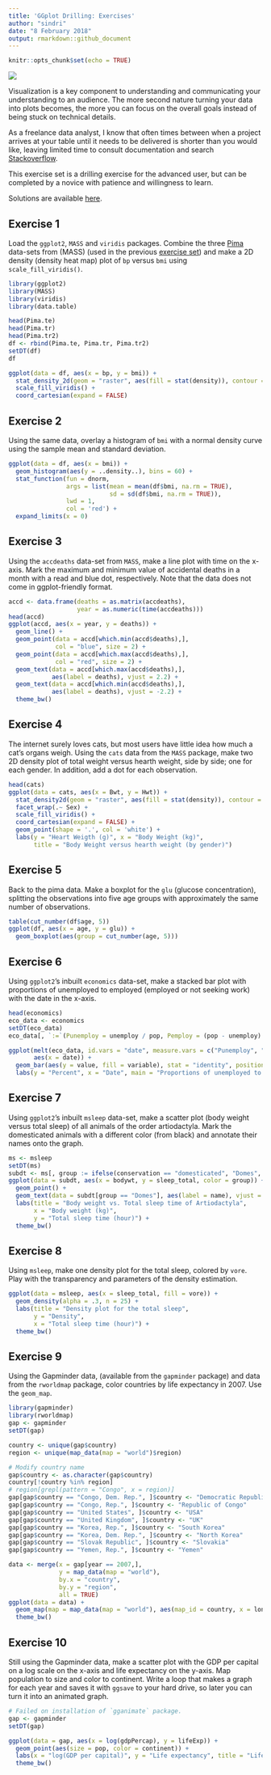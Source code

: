 ```yaml
---
title: 'GGplot Drilling: Exercises'
author: "sindri"
date: "8 February 2018"
output: rmarkdown::github_document
---
```

```r
knitr::opts_chunk$set(echo = TRUE)
```

![](https://www.r-exercises.com/wnw-images/wp-content/uploads/2017/12/cat_heart.pngmin.png)

Visualization is a key component to understanding and communicating your understanding to an audience. The more second nature turning your data into plots becomes, the more you can focus on the overall goals instead of being stuck on technical details.  

As a freelance data analyst, I know that often times between when a project arrives at your table until it needs to be delivered is shorter than you would like, leaving limited time to consult documentation and search [Stackoverflow](https://stackoverflow.com/).  

This exercise set is a drilling exercise for the advanced user, but can be completed by a novice with patience and willingness to learn.  

Solutions are available [here](https://www.r-exercises.com/2018/02/08/ggplot-drilling-exercises-solutions/).  

## Exercise 1

Load the `ggplot2`, `MASS` and `viridis` packages. Combine the three [Pima](https://stat.ethz.ch/R-manual/R-devel/library/MASS/html/Pima.tr.html) data-sets from (MASS) (used in the previous [exercise set](https://www.r-exercises.com/2017/10/30/logistic-regression-in-r/)) and make a 2D density (density heat map) plot of `bp` versus `bmi` using `scale_fill_viridis()`.

```r
library(ggplot2)
library(MASS)
library(viridis)
library(data.table)

head(Pima.te)
head(Pima.tr)
head(Pima.tr2)
df <- rbind(Pima.te, Pima.tr, Pima.tr2)
setDT(df)
df

ggplot(data = df, aes(x = bp, y = bmi)) +
  stat_density_2d(geom = "raster", aes(fill = stat(density)), contour = FALSE) +
  scale_fill_viridis() +
  coord_cartesian(expand = FALSE)
```

## Exercise 2  

Using the same data, overlay a histogram of `bmi` with a normal density curve using the sample mean and standard deviation.  

```r
ggplot(data = df, aes(x = bmi)) +
  geom_histogram(aes(y = ..density..), bins = 60) +
  stat_function(fun = dnorm,
                args = list(mean = mean(df$bmi, na.rm = TRUE),
                            sd = sd(df$bmi, na.rm = TRUE)),
                lwd = 1,
                col = 'red') +
  expand_limits(x = 0)
```

## Exercise 3

Using the `accdeaths` data-set from `MASS`, make a line plot with time on the x-axis. Mark the maximum and minimum value of accidental deaths in a month with a read and blue dot, respectively. Note that the data does not come in ggplot-friendly format.  

```r
accd <- data.frame(deaths = as.matrix(accdeaths),
                   year = as.numeric(time(accdeaths)))
head(accd)
ggplot(accd, aes(x = year, y = deaths)) +
  geom_line() +
  geom_point(data = accd[which.min(accd$deaths),],
             col = "blue", size = 2) +
  geom_point(data = accd[which.max(accd$deaths),],
             col = "red", size = 2) +
  geom_text(data = accd[which.max(accd$deaths),],
            aes(label = deaths), vjust = 2.2) +
  geom_text(data = accd[which.min(accd$deaths),],
            aes(label = deaths), vjust = -2.2) +
  theme_bw()
```

## Exercise 4  

The internet surely loves cats, but most users have little idea how much a cat’s organs weigh. Using the `cats` data from the `MASS` package, make two 2D density plot of total weight versus hearth weight, side by side; one for each gender. In addition, add a dot for each observation.  

```r
head(cats)
ggplot(data = cats, aes(x = Bwt, y = Hwt)) +
  stat_density2d(geom = "raster", aes(fill = stat(density)), contour = FALSE) +
  facet_wrap(.~ Sex) +
  scale_fill_viridis() +
  coord_cartesian(expand = FALSE) +
  geom_point(shape = '.', col = 'white') +
  labs(y = "Heart Weigth (g)", x = "Body Weight (kg)",
       title = "Body Weight versus hearth weight (by gender)")
```

## Exercise 5  

Back to the pima data. Make a boxplot for the `glu` (glucose concentration), splitting the observations into five age groups with approximately the same number of observations.  

```r
table(cut_number(df$age, 5))
ggplot(df, aes(x = age, y = glu)) +
  geom_boxplot(aes(group = cut_number(age, 5)))
```

## Exercise 6

Using `ggplot2`'s inbuilt `economics` data-set, make a stacked bar plot with proportions of unemployed to employed (employed or not seeking work) with the date in the x-axis.  

```r
head(economics)
eco_data <- economics
setDT(eco_data)
eco_data[, `:=`(Punemploy = unemploy / pop, Pemploy = (pop - unemploy) / pop)]

ggplot(melt(eco_data, id.vars = "date", measure.vars = c("Punemploy", "Pemploy")), 
       aes(x = date)) +
  geom_bar(aes(y = value, fill = variable), stat = "identity", position = "stack") +
  labs(y = "Percent", x = "Date", main = "Proportions of unemployed to employed")
```

## Exercise 7  

Using `ggplot2`'s inbuilt `msleep` data-set, make a scatter plot (body weight versus total sleep) of all animals of the order artiodactyla. Mark the domesticated animals with a different color (from black) and annotate their names onto the graph.  

```r
ms <- msleep
setDT(ms)
subdt <- ms[, group := ifelse(conservation == "domesticated", "Domes", "None")][order == "Artiodactyla"]
ggplot(data = subdt, aes(x = bodywt, y = sleep_total, color = group)) + 
  geom_point() +
  geom_text(data = subdt[group == "Domes"], aes(label = name), vjust = 1.2) +
  labs(title = "Body weight vs. Total sleep time of Artiodactyla",
       x = "Body weight (kg)",
       y = "Total sleep time (hour)") +
  theme_bw()
```

## Exercise 8  

Using `msleep`, make one density plot for the total sleep, colored by `vore`. Play with the transparency and parameters of the density estimation.  

```r
ggplot(data = msleep, aes(x = sleep_total, fill = vore)) +
  geom_density(alpha = .3, n = 25) +
  labs(title = "Density plot for the total sleep",
       y = "Density",
       x = "Total sleep time (hour)") +
  theme_bw()
```

## Exercise 9

Using the Gapminder data, (available from the `gapminder` package) and data from the `rworldmap` package, color countries by life expectancy in 2007. Use the `geom_map`.

```r
library(gapminder)
library(rworldmap)
gap <- gapminder
setDT(gap)

country <- unique(gap$country)
region <- unique(map_data(map = "world")$region)

# Modify country name
gap$country <- as.character(gap$country)
country[!country %in% region]
# region[grepl(pattern = "Congo", x = region)]
gap[gap$country == "Congo, Dem. Rep.", ]$country <- "Democratic Republic of the Congo"
gap[gap$country == "Congo, Rep.", ]$country <- "Republic of Congo"
gap[gap$country == "United States", ]$country <- "USA"
gap[gap$country == "United Kingdom", ]$country <- "UK"
gap[gap$country == "Korea, Rep.", ]$country <- "South Korea"
gap[gap$country == "Korea, Dem. Rep.", ]$country <- "North Korea"
gap[gap$country == "Slovak Republic", ]$country <- "Slovakia"
gap[gap$country == "Yemen, Rep.", ]$country <- "Yemen"

data <- merge(x = gap[year == 2007,],
              y = map_data(map = "world"), 
              by.x = "country",
              by.y = "region",
              all = TRUE)
ggplot(data = data) +
  geom_map(map = map_data(map = "world"), aes(map_id = country, x = long, y = lat, fill = lifeExp)) +
  theme_bw()
```

## Exercise 10

Still using the Gapminder data, make a scatter plot with the GDP per capital on a log scale on the x-axis and life expectancy on the y-axis. Map population to size and color to continent. Write a loop that makes a graph for each year and saves it with `ggsave` to your hard drive, so later you can turn it into an animated graph.  

```r
# Failed on installation of `gganimate` package.
gap <- gapminder
setDT(gap)

ggplot(data = gap, aes(x = log(gdpPercap), y = lifeExp)) +
  geom_point(aes(size = pop, color = continent)) +
  labs(x = "log(GDP per capital)", y = "Life expectancy", title = "Life expectancy vs. GDP") +
  theme_bw()
```